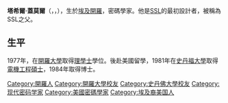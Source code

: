 {{BLP unsourced|time=2020-06-22T23:42:32+00:00}}
{{Infobox scientist
| name             = 塔希尔·盖莫尔
| image            = Taher Elgamal it-sa 2010.jpg
| caption          = Taher A. Elgamal (2010)
| birth_date       = {{birth date and age|1955|8|18|df=y}}
| birth_place      = [[埃及|埃及]] [[开罗|开罗]]
| residence        = [[美国|美国]]
| field            = [[密码学|密码学]]
| work_institution = [[Salesforce.com|Salesforce.com]]
| alma_mater       = [[开罗大学|开罗大学]] (BSc)<br />[[斯坦福大学|斯坦福大学]] (MS, PhD)
| doctoral_advisor = [[馬丁·赫爾曼|馬丁·赫爾曼]]
| known_for        = [[傳輸層安全性協定|SSL]]<br />[[公钥密码学|公钥密码学]]<br />[[ElGamal|ElGamal]]<br />[[Discrete_logarithm_cryptography|Discrete logarithm cryptography]]
| prizes           = [[馬可尼獎|馬可尼獎]] (2019)
}}

'''塔希爾·蓋莫爾'''（{{lang-ar|طاهر الجمل}}，{{lang-en|Taher Elgamal}}，{{bd|1955年|8月18日|||catIdx=Elgamal, Taher}}），生於[[埃及|埃及]][[開羅|開羅]]，密碼學家。他是[[SSL|SSL]]的最初設計者，被稱為SSL之父。
==生平==
1977年，在[[開羅大學|開羅大學]]取得[[理學士|理學士]]學位。後赴美國留學，1981年在[[史丹福大學|史丹福大學]]取得[[電機工程|電機工程]][[碩士|碩士]]，1984年取得博士。

{{egypt-bio-stub}}
{{normdaten}}
{{DEFAULTSORT:Elgamal, Taher}}
[[Category:開羅人|Category:開羅人]]
[[Category:開羅大學校友|Category:開羅大學校友]]
[[Category:史丹佛大學校友|Category:史丹佛大學校友]]
[[Category:现代密码学家|Category:现代密码学家]]
[[Category:美國密碼學家|Category:美國密碼學家]]
[[Category:埃及裔美国人|Category:埃及裔美国人]]